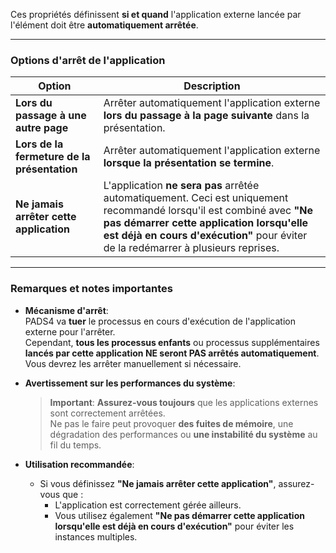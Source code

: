 Ces propriétés définissent **si et quand** l'application externe lancée par l'élément doit être **automatiquement arrêtée**.

***

### **Options d'arrêt de l'application**

| Option                                      | Description                                                                                                                                                                                                                                           |
| ------------------------------------------- | ----------------------------------------------------------------------------------------------------------------------------------------------------------------------------------------------------------------------------------------------------- |
| **Lors du passage à une autre page**        | Arrêter automatiquement l'application externe **lors du passage à la page suivante** dans la présentation.                                                                                                                                            |
| **Lors de la fermeture de la présentation** | Arrêter automatiquement l'application externe **lorsque la présentation se termine**.                                                                                                                                                                 |
| **Ne jamais arrêter cette application**     | L'application **ne sera pas** arrêtée automatiquement. Ceci est uniquement recommandé lorsqu'il est combiné avec **"Ne pas démarrer cette application lorsqu'elle est déjà en cours d'exécution"** pour éviter de la redémarrer à plusieurs reprises. |

***

### **Remarques et notes importantes**

* **Mécanisme d'arrêt**:\
  PADS4 va **tuer** le processus en cours d'exécution de l'application externe pour l'arrêter.\
  Cependant, **tous les processus enfants** ou processus supplémentaires **lancés par cette application NE seront PAS arrêtés automatiquement**. Vous devrez les arrêter manuellement si nécessaire.

* **Avertissement sur les performances du système**:
  > **Important**: **Assurez-vous toujours** que les applications externes sont correctement arrêtées.\
  > Ne pas le faire peut provoquer **des fuites de mémoire**, une dégradation des performances ou **une instabilité du système** au fil du temps.

* **Utilisation recommandée**:
  * Si vous définissez **"Ne jamais arrêter cette application"**, assurez-vous que :
    * L'application est correctement gérée ailleurs.
    * Vous utilisez également **"Ne pas démarrer cette application lorsqu'elle est déjà en cours d'exécution"** pour éviter les instances multiples.
